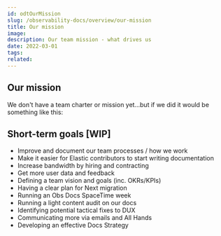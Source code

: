 ---
id: odtOurMission
slug: /observability-docs/overview/our-mission
title: Our mission
image:
description: Our team mission - what drives us
date: 2022-03-01
tags:
related:
---

## Our mission
<DocBadge template="experimental" />We don't have a team charter or mission yet...but if we did it would be something like this:

<DocCallOut color="warning" title="Deliver great docs to our users, when and where they need it most, by providing the framework and expertise to support development teams and leverage community contributions. " />

## Short-term goals [WIP]
- Improve and document our team processes / how we work
- Make it easier for Elastic contributors to start writing documentation
- Increase bandwidth by hiring and contracting
- Get more user data and feedback
- Defining a team vision and goals (inc. OKRs/KPIs)
- Having a clear plan for Next migration
- Running an Obs Docs SpaceTime week
- Running a light content audit on our docs
- Identifying potential tactical fixes to DUX
- Communicating more via emails and All Hands
- Developing an effective Docs Strategy

